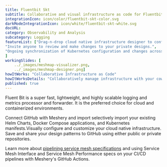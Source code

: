 ```yaml
---
title: Fluentbit Skt  
subtitle: Collaborative and visual infrastructure as code for Fluentbit Skt
integrationIcon: icon/color/fluentbit-skt-color.svg
darkModeIntegrationIcon: icon/white/fluentbit-skt-white.svg
docURL: 
category: Observability and Analysis
subcategory: Logging
featureList: ["Drag-n-drop cloud native infrastructure designer to configure, model, and deploy your workloads.",
"Invite anyone to review and make changes to your private designs.",
"Ongoing synchronization of Kubernetes configuration and changes across any number of clusters."
]
workingSlides: [
    ../_images/meshmap-visualizer.png,
    ../_images/meshmap-designer.png]
howItWorks: "Collaborative Infrastructure as Code"
howItWorksDetails: "Collaboratively manage infrastructure with your coworkers synchronously sharing the same designs."
published: true
---
```

<p>
    Fluent Bit is a super fast, lightweight, and highly scalable logging and metrics processor and forwarder. It is the preferred choice for cloud and containerized environments.
</p>
<p>
    Connect GitHub with Meshery and import selectively import your existing Helm Charts, Docker Compose applications, and Kubernetes manifests.Visually configure and customize your cloud native infrastructure.
    Save and share your design patterns to GitHub using either public or private repositories.
</p>
<p>
    Learn more about <a href="/blog/service-mesh-specifications/pipelining-service-mesh-specifications">pipelining service mesh specifications</a> and using Service Mesh Interface and Service Mesh Performance specs on your CI/CD pipelines with Meshery's GitHub Actions.
</p>
